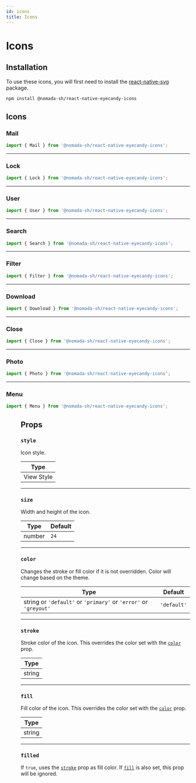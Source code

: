 ```yaml
---
id: icons
title: Icons
---
```


# Icons

## Installation

To use these icons, you will first need to install the [react-native-svg](https://github.com/react-native-community/react-native-svg) package.

```bash npm2yarn
npm install @nomada-sh/react-native-eyecandy-icons
```

## Icons

### Mail

```jsx
import { Mail } from '@nomada-sh/react-native-eyecandy-icons';
```


<Mail />

---

### Lock

```jsx
import { Lock } from '@nomada-sh/react-native-eyecandy-icons';
```


<Lock />

---

### User

```jsx
import { User } from '@nomada-sh/react-native-eyecandy-icons';
```


<User />

---

### Search

```jsx
import { Search } from '@nomada-sh/react-native-eyecandy-icons';
```


<Search />

---

### Filter

```jsx
import { Filter } from '@nomada-sh/react-native-eyecandy-icons';
```


<Filter />

---

### Download

```jsx
import { Download } from '@nomada-sh/react-native-eyecandy-icons';
```


<Download />

---

### Close

```jsx
import { Close } from '@nomada-sh/react-native-eyecandy-icons';
```


<Close />

---

### Photo

```jsx
import { Photo } from '@nomada-sh/react-native-eyecandy-icons';
```


<Photo />

---

### Menu

```jsx
import { Menu } from '@nomada-sh/react-native-eyecandy-icons';
```


<Menu />

## Props

### `style`

Icon style.

| Type       |
| ---------- |
| View Style |

---

### `size`

Width and height of the icon.

| Type   | Default |
| ------ | ------- |
| number | `24`    |

---

### `color`

Changes the stroke or fill color if it is not overridden. Color will change based on the theme.

| Type                                                             | Default     |
| ---------------------------------------------------------------- | ----------- |
| string or `'default'` or `'primary'` or `'error'` or `'greyout'` | `'default'` |

---

### `stroke`

Stroke color of the icon. This overrides the color set with the [`color`](#color) prop.

| Type   |
| ------ |
| string |

---

### `fill`

Fill color of the icon. This overrides the color set with the [`color`](#color) prop.

| Type   |
| ------ |
| string |

---

### `filled`

If `true`, uses the [`stroke`](#stroke) prop as fill color.
If [`fill`](#fill) is also set, this prop will be ignored.
